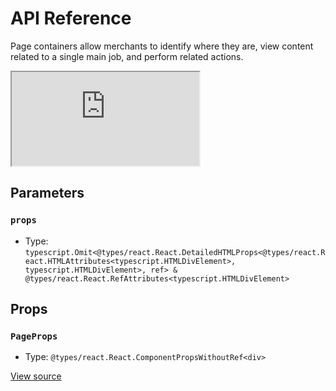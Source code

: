 # API Reference

Page containers allow merchants to identify where they are, view content related to a single main job, and perform related actions.

<iframe src="https://620e870c28c4ae003a705d42-eblgcropcm.chromatic.com/?path=/story/shoreline-components-page--playground&full=1&shortcuts=false&singleStory=true" 
        style={{"width":"100%","height":600,"border":0,"borderRadius":4}}></iframe>

## Parameters

### `props`

- Type: `typescript.Omit<@types/react.React.DetailedHTMLProps<@types/react.React.HTMLAttributes<typescript.HTMLDivElement>, typescript.HTMLDivElement>, ref> & @types/react.React.RefAttributes<typescript.HTMLDivElement>`

## Props

### `PageProps`

- Type: `@types/react.React.ComponentPropsWithoutRef<div>`

[View source](https://github.com/vtex/shoreline/blob/79a8a39d0/packages/components/src/page/page.tsx#L17)
